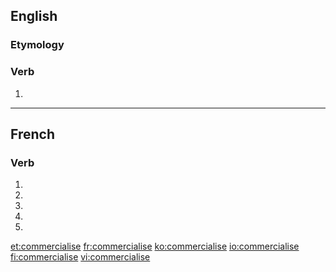 {{also|commercialisé}}
==English==

===Etymology===
{{suffix|commercial|ise|lang=en}}

===Verb===
{{en-verb|commercialis}}

# {{standard spelling of|from=non-Oxford British spelling|commercialize|lang=en}}

----

==French==

===Verb===
{{fr-verb-form}}

# {{inflection of|commercialiser||1|s|pres|ind|lang=fr}}
# {{inflection of|commercialiser||3|s|pres|ind|lang=fr}}
# {{inflection of|commercialiser||1|s|pres|sub|lang=fr}}
# {{inflection of|commercialiser||3|s|pres|sub|lang=fr}}
# {{inflection of|commercialiser||2|s|imp|lang=fr}}

[[et:commercialise]]
[[fr:commercialise]]
[[ko:commercialise]]
[[io:commercialise]]
[[fi:commercialise]]
[[vi:commercialise]]